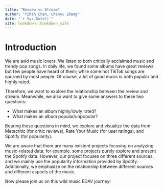 ```yaml
--- 
title: "Review vs Stream"
author: "Yihan Chen, Chenyu Zhang"
date: "`r Sys.Date()`"
site: bookdown::bookdown_site
---
```


# Introduction

We are avid music lovers. We listen to both critically acclaimed music and trendy pop songs. In daily life, we found some albums have great reviews but few people have heard of them; while some hot TikTok songs are spurned by most people. Of course, a lot of good music is both popular and highly rated.

Therefore, we want to explore the relationship between the review and stream. Meanwhile, we also want to give some answers to these two questions:

- What makes an album highly/lowly rated?
- What makes an album popular/unpopular?

Bearing these questions in mind, we explore and visualize the data from Metacritic (for critic reviews), Rate Your Music (for user ratings), and Spotify (for popularity).

We are aware that there are many existent projects focusing on analyzing music-related data; for example, some projects purely explore and present the Spotify data.
However, our project focuses on three different sources, and we mainly use the popularity information provided by Spotify. Additionally, we emphasize on the relationship between different sources and different aspects of the music.

Now please join us on this wild music EDAV journey!